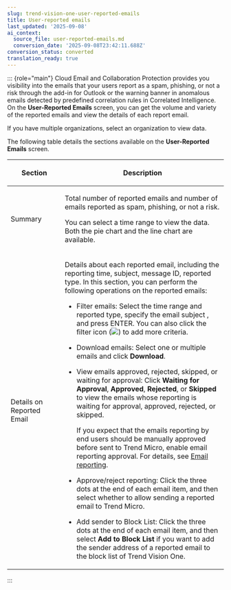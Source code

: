 ```yaml
---
slug: trend-vision-one-user-reported-emails
title: User-reported emails
last_updated: '2025-09-08'
ai_context:
  source_file: user-reported-emails.md
  conversion_date: '2025-09-08T23:42:11.688Z'
conversion_status: converted
translation_ready: true
---
```


::: {role="main"}
Cloud Email and Collaboration Protection provides you visibility into the emails that your users report as a spam, phishing, or not a risk through the add-in for Outlook or the warning banner in anomalous emails detected by predefined correlation rules in Correlated Intelligence. On the **User-Reported Emails** screen, you can get the volume and variety of the reported emails and view the details of each report email.

If you have multiple organizations, select an organization to view data.

The following table details the sections available on the **User-Reported Emails** screen.

<table>
<colgroup>
<col style="width: 25%" />
<col style="width: 75%" />
</colgroup>
<thead>
<tr>
<th><p>Section</p></th>
<th><p>Description</p></th>
</tr>
</thead>
<tbody>
<tr>
<td><p>Summary</p></td>
<td><p>Total number of reported emails and number of emails reported as spam, phishing, or not a risk.</p>
<p>You can select a time range to view the data. Both the pie chart and the line chart are available.</p></td>
</tr>
<tr>
<td><p>Details on Reported Email</p></td>
<td><p>Details about each reported email, including the reporting time, subject, message ID, reported type. In this section, you can perform the following operations on the reported emails:</p>
<ul>
<li><p>Filter emails: Select the time range and reported type, specify the email subject , and press ENTER. You can also click the filter icon (<img src="./images/filter_icon=GUID-8AF1810B-6950-4A79-A542-9261DDF25F39=en-us=.webp" />) to add more criteria.</p></li>
<li><p>Download emails: Select one or multiple emails and click <strong>Download</strong>.</p></li>
<li><p>View emails approved, rejected, skipped, or waiting for approval: Click <strong>Waiting for Approval</strong>, <strong>Approved</strong>, <strong>Rejected</strong>, or <strong>Skipped</strong> to view the emails whose reporting is waiting for approval, approved, rejected, or skipped.</p>
<p>If you expect that the emails reporting by end users should be manually approved before sent to Trend Micro, enable email reporting approval. For details, see <a href="trend-vision-one-email-reporting">Email reporting</a>.</p></li>
<li><p>Approve/reject reporting: Click the three dots at the end of each email item, and then select whether to allow sending a reported email to Trend Micro.</p></li>
<li><p>Add sender to Block List: Click the three dots at the end of each email item, and then select <strong>Add to Block List</strong> if you want to add the sender address of a reported email to the block list of Trend Vision One.</p></li>
</ul></td>
</tr>
</tbody>
</table>
:::
